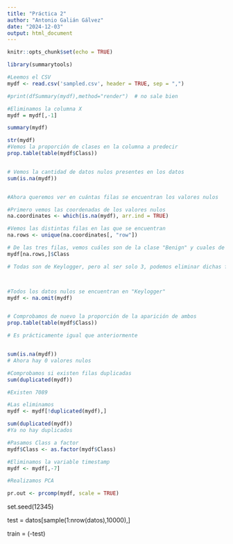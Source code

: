 ```yaml
---
title: "Práctica 2"
author: "Antonio Galián Gálvez"
date: "2024-12-03"
output: html_document
---
```


```r
knitr::opts_chunk$set(echo = TRUE)
```

```r

library(summarytools)

#Leemos el CSV
mydf <- read.csv('sampled.csv', header = TRUE, sep = ",")

#print(dfSummary(mydf),method="render")  # no sale bien

#Eliminamos la columna X
mydf = mydf[,-1]

summary(mydf)

str(mydf)
#Vemos la proporción de clases en la columna a predecir
prop.table(table(mydf$Class))


# Vemos la cantidad de datos nulos presentes en los datos
sum(is.na(mydf))


#Ahora queremos ver en cuántas filas se encuentran los valores nulos

#Primero vemos las coordenadas de los valores nulos
na.coordinates <- which(is.na(mydf), arr.ind = TRUE)

#Vemos las distintas filas en las que se encuentran
na.rows <- unique(na.coordinates[, "row"])

# De las tres filas, vemos cuáles son de la clase "Benign" y cuales de "Keylogger"
mydf[na.rows,]$Class

# Todas son de Keylogger, pero al ser solo 3, podemos eliminar dichas filas.



#Todos los datos nulos se encuentran en "Keylogger"
mydf <- na.omit(mydf)


# Comprobamos de nuevo la proporción de la aparición de ambos
prop.table(table(mydf$Class))

# Es prácticamente igual que anteriormente


sum(is.na(mydf))
# Ahora hay 0 valores nulos

#Comprobamos si existen filas duplicadas
sum(duplicated(mydf))

#Existen 7089

#Las eliminamos
mydf <- mydf[!duplicated(mydf),]

sum(duplicated(mydf))
#Ya no hay duplicados

#Pasamos Class a factor
mydf$Class <- as.factor(mydf$Class)

#Eliminamos la variable timestamp
mydf <- mydf[,-7]

```
```r

#Realizamos PCA

pr.out <- prcomp(mydf, scale = TRUE)
```



set.seed(12345)

test = datos[sample(1:nrow(datos),10000),]

train = (-test)

